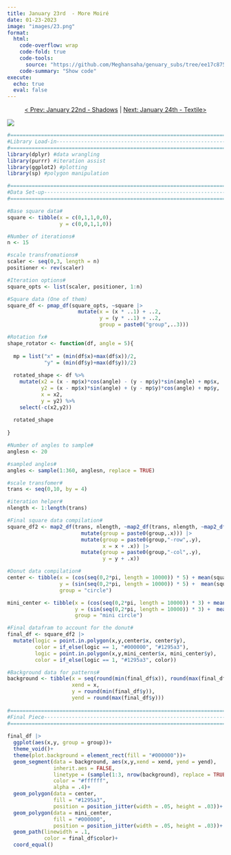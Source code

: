 ```yaml
---
title: January 23rd  - More Moiré
date: 01-23-2023
image: "images/23.png"
format:
  html:
    code-overflow: wrap
    code-fold: true
    code-tools:
      source: "https://github.com/Meghansaha/genuary_subs/tree/ee17c875f979a9647d1ecc697171d751b5e73198/year/submissions/2023/scripts/23_more_moire.R"
    code-summary: "Show code"
execute:
  echo: true
  eval: false
---
```


<center>[\< Prev: January 22nd - Shadows](day_22.qmd) \| [Next: January 24th - Textile\>](day_24.qmd)</center>

![](images/23.png){fig-alt="An abstract generative art piece with nine moire patterned turquoise diamonds in a grid. The background is black with faded and varied white patterned lines. In the center behind the diamonds is a turquoise donut shape." fig-align="center"}

```r
#=============================================================================#
#Library Load-in---------------------------------------------------------------
#=============================================================================#
library(dplyr) #data wrangling
library(purrr) #iteration assist
library(ggplot2) #plotting
library(sp) #polygon manipulation

#=============================================================================#
#Data Set-up-------------------------------------------------------------------
#=============================================================================#

#Base square data#
square <- tibble(x = c(0,1,1,0,0),
                 y = c(0,0,1,1,0))

#Number of iterations#
n <- 15

#scale transfromations#
scaler <- seq(0,3, length = n)
positioner <- rev(scaler)

#Iteration options#
square_opts <- list(scaler, positioner, 1:n)

#Square data (One of them)
square_df <- pmap_df(square_opts, ~square |>
                       mutate(x = (x * ..1) + ..2,
                              y = (y * ..1) + ..2,
                              group = paste0("group",..3)))

#Rotation fx#
shape_rotator <- function(df, angle = 5){
  
  mp = list("x" = (min(df$x)+max(df$x))/2,
            "y" = (min(df$y)+max(df$y))/2)
  
  rotated_shape <- df %>%
    mutate(x2 = (x - mp$x)*cos(angle) - (y - mp$y)*sin(angle) + mp$x, 
           y2 = (x - mp$x)*sin(angle) + (y - mp$y)*cos(angle) + mp$y,
           x = x2,
           y = y2) %>%
    select(-c(x2,y2))
  
  rotated_shape
  
}

#Number of angles to sample#
anglesn <- 20

#sampled angles#
angles <- sample(1:360, anglesn, replace = TRUE)

#scale transfomer#
trans <- seq(0,10, by = 4)

#iteration helper#
nlength <- 1:length(trans)

#Final square data compilation#
square_df2 <- map2_df(trans, nlength, ~map2_df(trans, nlength, ~map2_df(anglesn, angles, ~shape_rotator(square_df, angle = .y) |>
                        mutate(group = paste0(group,.x))) |>
                        mutate(group = paste0(group,"-row",.y),
                               x = x + .x)) |> 
                        mutate(group = paste0(group,"-col",.y),
                               y = y + .x))

#Donut data compilation#
center <- tibble(x = (cos(seq(0,2*pi, length = 10000)) * 5) + mean(square_df2$x),
                 y = (sin(seq(0,2*pi, length = 10000)) * 5) +  mean(square_df2$y),
                 group = "circle")

mini_center <- tibble(x = (cos(seq(0,2*pi, length = 10000)) * 3) + mean(square_df2$x),
                      y = (sin(seq(0,2*pi, length = 10000)) * 3) +  mean(square_df2$y),
                      group = "mini circle")

#Final datafram to account for the donut#
final_df <- square_df2 |>
  mutate(logic = point.in.polygon(x,y,center$x, center$y),
         color = if_else(logic == 1, "#000000", "#1295a3"),
         logic = point.in.polygon(x,y,mini_center$x, mini_center$y),
         color = if_else(logic == 1, "#1295a3", color))

#Background data for patterns#
background <- tibble(x = seq(round(min(final_df$x)), round(max(final_df$x)), length.out = 100),
                     xend = x,
                     y = round(min(final_df$y)),
                     yend = round(max(final_df$y)))
  
#=============================================================================#
#Final Piece-------------------------------------------------------------------
#=============================================================================#
  
final_df |>
  ggplot(aes(x,y, group = group))+
  theme_void()+
  theme(plot.background = element_rect(fill = "#000000"))+
  geom_segment(data = background, aes(x,y,xend = xend, yend = yend), 
               inherit.aes = FALSE, 
               linetype = (sample(1:3, nrow(background), replace = TRUE)), 
               color = "#ffffff", 
               alpha = .4)+
  geom_polygon(data = center, 
               fill = "#1295a3", 
               position = position_jitter(width = .05, height = .03))+
  geom_polygon(data = mini_center, 
               fill = "#000000", 
               position = position_jitter(width = .05, height = .03))+
  geom_path(linewidth = .1, 
            color = final_df$color)+
  coord_equal() 
```
